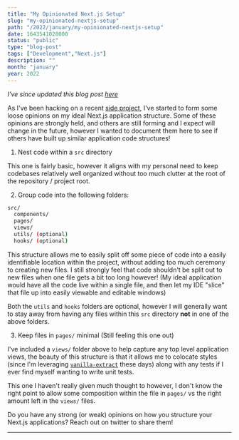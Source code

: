 ```yaml
---
title: "My Opinionated Next.js Setup"
slug: "my-opinionated-nextjs-setup"
path: "/2022/january/my-opinionated-nextjs-setup"
date: 1643541028000
status: "public"
type: "blog-post"
tags: ["Development","Next.js"]
description: ""
month: "january"
year: 2022
---
```




_I've since updated this blog post [here](/blog/2022/december/updated-opinionated-nextjs-setup)_

As I've been hacking on a recent
[side project](https://github.com/hamlim/watch-list), I've started to form some
loose opinions on my ideal Next.js application structure. Some of these opinions
are strongly held, and others are still forming and I expect will change in the
future, however I wanted to document them here to see if others have built up
similar application code structures!

1. Nest code within a `src` directory

This one is fairly basic, however it aligns with my personal need to keep
codebases relatively well organized without too much clutter at the root of the
repository / project root.

2. Group code into the following folders:

```sh
src/
  components/
  pages/
  views/
  utils/ (optional)
  hooks/ (optional)
```

This structure allows me to easily split off some piece of code into a easily
identifiable location within the project, without adding too much ceremony to
creating new files. I still strongly feel that code shouldn't be split out to
new files when one file gets a bit too long however! (My ideal application would
have all the code live within a single file, and then let my IDE "slice" that
file up into easily viewable and editable windows)

Both the `utils` and `hooks` folders are optional, however I will generally want
to stay away from having any files within this `src` directory **not** in one of
the above folders.

3. Keep files in `pages/` minimal (Still feeling this one out)

I've included a `views/` folder above to help capture any top level application
views, the beauty of this structure is that it allows me to colocate styles
(since I'm leveraging [`vanilla-extract`](https://vanilla-extract.style/) these
days) along with any tests if I ever find myself wanting to write unit tests.

This one I haven't really given much thought to however, I don't know the right
point to allow some composition within the file in `pages/` vs the right amount
left in the `views/` files.

<Spacer />

Do you have any strong (or weak) opinions on how you structure your Next.js
applications? Reach out on twitter to share them!

<Spacer />

---

<Spacer />

